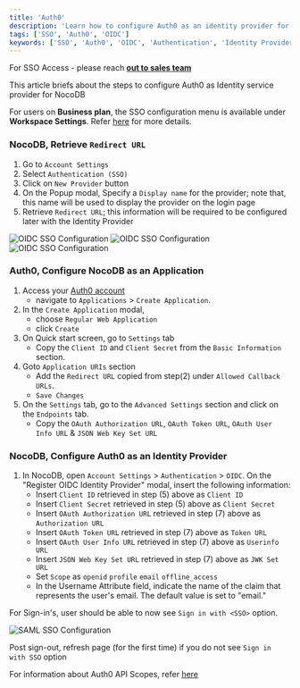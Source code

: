 ```yaml
---
title: 'Auth0' 
description: 'Learn how to configure Auth0 as an identity provider for NocoDB.' 
tags: ['SSO', 'Auth0', 'OIDC']
keywords: ['SSO', 'Auth0', 'OIDC', 'Authentication', 'Identity Provider']
---
```


<Callout type="info">For SSO Access - please reach [**out to sales team**](https://cal.com/nocodb)</Callout>

This article briefs about the steps to configure Auth0 as Identity service provider for NocoDB

<Callout type="info">For users on **Business plan**, the SSO configuration menu is available under **Workspace Settings**.
    Refer [here](/account-settings/authentication#business-plan) for more details.</Callout>

### NocoDB, Retrieve `Redirect URL`
1. Go to `Account Settings`
2. Select `Authentication (SSO)`
3. Click on `New Provider` button
4. On the Popup modal, Specify a `Display name` for the provider; note that, this name will be used to display the provider on the login page
5. Retrieve `Redirect URL`; this information will be required to be configured later with the Identity Provider

![OIDC SSO Configuration](/img/v2/account-settings/SSO-1.png)
![OIDC SSO Configuration](/img/v2/account-settings/OIDC-2.png)
![OIDC SSO Configuration](/img/v2/account-settings/OIDC-3.png)


### Auth0, Configure NocoDB as an Application
1. Access your [Auth0 account](https://auth0.com/)
    - navigate to `Applications` > `Create Application`.
2. In the `Create Application` modal,
    - choose `Regular Web Application`
    - click `Create`
3. On Quick start screen, go to `Settings` tab
    - Copy the `Client ID` and `Client Secret` from the `Basic Information` section.
4. Goto `Application URIs` section
    - Add the `Redirect URL` copied from step(2) under `Allowed Callback URLs`.
    - `Save Changes`
5. On the `Settings` tab, go to the `Advanced Settings` section and click on the `Endpoints` tab.
    - Copy the `OAuth Authorization URL`, `OAuth Token URL`, `OAuth User Info URL` & `JSON Web Key Set URL`

### NocoDB, Configure Auth0 as an Identity Provider
1. In NocoDB, open `Account Settings` > `Authentication` > `OIDC`. On the "Register OIDC Identity Provider" modal, insert the following information:
    - Insert `Client ID` retrieved in step (5) above as `Client ID`
    - Insert `Client Secret` retrieved in step (5) above as `Client Secret`
    - Insert `OAuth Authorization URL` retrieved in step (7) above as `Authorization URL`
    - Insert `OAuth Token URL` retrieved in step (7) above as `Token URL`
    - Insert `OAuth User Info URL` retrieved in step (7) above as `Userinfo URL`
    - Insert `JSON Web Key Set URL` retrieved in step (7) above as `JWK Set URL`
    - Set `Scope` as `openid` `profile` `email` `offline_access`
    - In the Username Attribute field, indicate the name of the claim that represents the user's email. The default value is set to "email."

For Sign-in's, user should be able to now see `Sign in with <SSO>` option.

![SAML SSO Configuration](/img/v2/account-settings/SSO-SignIn.png)


<Callout type="info">Post sign-out, refresh page (for the first time) if you do not see `Sign in with SSO` option</Callout>

For information about Auth0 API Scopes, refer [here](https://auth0.com/docs/secure/tokens/refresh-tokens)